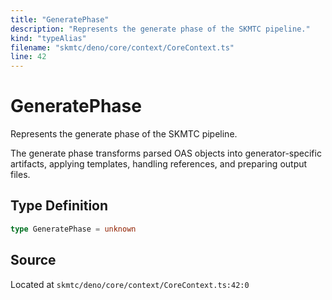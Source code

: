 ```yaml
---
title: "GeneratePhase"
description: "Represents the generate phase of the SKMTC pipeline."
kind: "typeAlias"
filename: "skmtc/deno/core/context/CoreContext.ts"
line: 42
---
```


# GeneratePhase

Represents the generate phase of the SKMTC pipeline.

The generate phase transforms parsed OAS objects into generator-specific artifacts,
applying templates, handling references, and preparing output files.

## Type Definition

```typescript
type GeneratePhase = unknown
```

## Source

Located at `skmtc/deno/core/context/CoreContext.ts:42:0`
